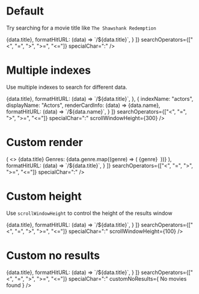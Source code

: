 
<Meta title="AlgoliaSearch" component={AlgoliaSearch} />

# Default
Try searching for a movie title like `The Shawshank Redemption`

<Preview>
  <Story name="Default">
    <div style={{ height: '300px' }}>
      <AlgoliaSearch
        ALGOLIA_APP_ID="XWSX3ZKORI"
        ALGOLIA_API_SEARCH_KEY="bc85ff85b128ba7dfc859b986cc9df21"
        indices={[
          {
            indexName: "movies",
            displayName: "Movies",
            renderCardInfo: (data) => <Text color="white">{data.title}</Text>,
            formatHitURL: (data) => `/${data.title}`,
          }
        ]}
        searchOperators={["<", "=", ">", ">=", "<="]}
        specialChar=":"
      />
    </div>
  </Story>
</Preview>

# Multiple indexes
Use multiple indexes to search for different data.

<Preview>
  <Story name="Multiple indexes">
    <div style={{ height: '300px' }}>
      <AlgoliaSearch
        ALGOLIA_APP_ID="XWSX3ZKORI"
        ALGOLIA_API_SEARCH_KEY="bc85ff85b128ba7dfc859b986cc9df21"
        indices={[
          {
            indexName: "movies",
            displayName: "Movies",
            renderCardInfo: (data) => <Text color="white">{data.title}</Text>,
            formatHitURL: (data) => `/${data.title}`,
          },
          {
            indexName: "actors",
            displayName: "Actors",
            renderCardInfo: (data) => <Text color="white">{data.name}</Text>,
            formatHitURL: (data) => `/${data.name}`,
          }
        ]}
        searchOperators={["<", "=", ">", ">=", "<="]}
        specialChar=":"
        scrollWindowHeight={300}
      />
    </div>
  </Story>
</Preview>

# Custom render

<Preview>
  <Story name="Custom render">
    <div style={{ height: '300px' }}>
      <AlgoliaSearch
        ALGOLIA_APP_ID="XWSX3ZKORI"
        ALGOLIA_API_SEARCH_KEY="bc85ff85b128ba7dfc859b986cc9df21"
        indices={[
          {
            indexName: "movies",
            displayName: "Movies",
            renderCardInfo: (data) => (
              <>
              <Text is="p" color="white">{data.title}</Text>
              <Text small bold color="white">Genres: </Text> 
              {data.genre.map((genre) => (
                <Text small color="white">{genre}&nbsp;</Text>
              ))} 
              </>
            ),
            formatHitURL: (data) => `/${data.title}`,
          }
        ]}
        searchOperators={["<", "=", ">", ">=", "<="]}
        specialChar=":"
      />
    </div>
  </Story>
</Preview>

# Custom height
Use `scrollWindowHeight` to control the height of the results window

<Preview>
  <Story name="Custom height">
    <div style={{ height: '200px' }}>
      <AlgoliaSearch
        ALGOLIA_APP_ID="XWSX3ZKORI"
        ALGOLIA_API_SEARCH_KEY="bc85ff85b128ba7dfc859b986cc9df21"
        indices={[
          {
            indexName: "movies",
            displayName: "Movies",
            renderCardInfo: (data) => <Text color="white">{data.title}</Text>,
            formatHitURL: (data) => `/${data.title}`,
          }
        ]}
        searchOperators={["<", "=", ">", ">=", "<="]}
        specialChar=":"
        scrollWindowHeight={100}
      />
    </div>
  </Story>
</Preview>

# Custom no results

<Preview>
  <Story name="Custom no results">
    <div style={{ height: '200px' }}>
      <AlgoliaSearch
        ALGOLIA_APP_ID="XWSX3ZKORI"
        ALGOLIA_API_SEARCH_KEY="bc85ff85b128ba7dfc859b986cc9df21"
        indices={[
          {
            indexName: "movies",
            displayName: "Movies",
            renderCardInfo: (data) => <Text color="white">{data.title}</Text>,
            formatHitURL: (data) => `/${data.title}`,
          }
        ]}
        searchOperators={["<", "=", ">", ">=", "<="]}
        specialChar=":"
        customNoResults={ <Text>No movies found</Text> }
      />
    </div>
  </Story>
</Preview>